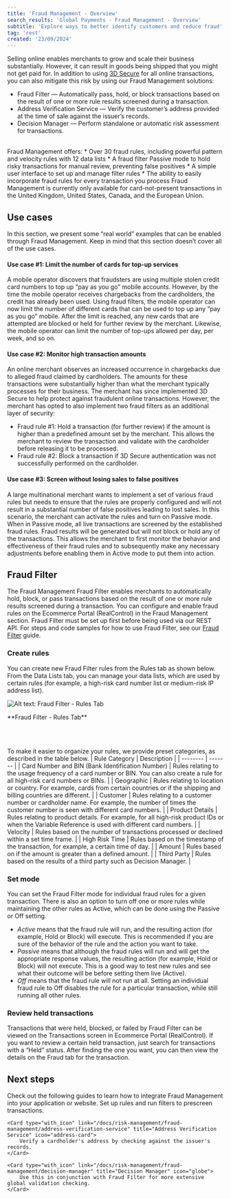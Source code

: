 ```yaml
---
title: 'Fraud Management - Overview'
search_results: 'Global Payments - Fraud Management - Overview'
subtitle: 'Explore ways to better identify customers and reduce fraud'
tag: 'rest'
created: '23/09/2024'
---
```


Selling online enables merchants to grow and scale their business substantially. However, it can result in goods being shipped that you might not get paid for. In addition to using [3D Secure](/docs/risk-management/3D-secure/overview) for all online transactions, you can also mitigate this risk by using our Fraud Management solutions:

* Fraud Filter — Automatically pass, hold, or block transactions based on the result of one or more rule results screened during a transaction.
* Address Verification Service — Verify the customer’s address provided at the time of sale against the issuer’s records. 
* Decision Manager — Perform standalone or automatic risk assessment for transactions.

<br/>
Fraud Management offers:
* Over 30 fraud rules, including powerful pattern and velocity rules with 12 data lists
* A fraud filter Passive mode to hold risky transactions for manual review, preventing false positives
* A simple user interface to set up and manage filter rules
* The ability to easily incorporate fraud rules for every transaction you process

<Infobox>
 Fraud Management is currently only available for card-not-present transactions in the United Kingdom, United States, Canada, and the European Union.
</Infobox>

## Use cases
In this section, we present some “real world” examples that can be enabled through Fraud Management. Keep in mind that this section doesn’t cover all of the use cases.

#### Use case #1: Limit the number of cards for top-up services
A mobile operator discovers that fraudsters are using multiple stolen credit card numbers to top up “pay as you go” mobile accounts. However, by the time the mobile operator receives chargebacks from the cardholders, the credit has already been used. Using fraud filters, the mobile operator can now limit the number of different cards that can be used to top up any “pay as you go” mobile. After the limit is reached, any new cards that are attempted are blocked or held for further review by the merchant. Likewise, the mobile operator can limit the number of top-ups allowed per day, per week, and so on.

#### Use case #2: Monitor high transaction amounts
An online merchant observes an increased occurrence in chargebacks due to alleged fraud claimed by cardholders. The amounts for these transactions were substantially higher than what the merchant typically processes for their business. The merchant has since implemented 3D Secure to help protect against fraudulent online transactions. However, the merchant has opted to also implement two fraud filters as an additional layer of security:
* Fraud rule #1: Hold a transaction (for further review) if the amount is higher than a predefined amount set by the merchant. This allows the merchant to review the transaction and validate with the cardholder before releasing it to be processed.
* Fraud rule #2: Block a transaction if 3D Secure authentication was not successfully performed on the cardholder.

#### Use case #3: Screen without losing sales to false positives
A large multinational merchant wants to implement a set of various fraud rules but needs to ensure that the rules are properly configured and will not result in a substantial number of false positives leading to lost sales. In this scenario, the merchant can activate the rules and turn on Passive mode. When in Passive mode, all live transactions are screened by the established fraud rules. Fraud results will be generated but will not block or hold any of the transactions. This allows the merchant to first monitor the behavior and effectiveness of their fraud rules and to subsequently make any necessary adjustments before enabling them in Active mode to put them into action.

## Fraud Filter
The Fraud Management Fraud Filter enables merchants to automatically hold, block, or pass transactions based on the result of one or more rule results screened during a transaction. You can configure and enable fraud rules on the Ecommerce Portal (RealControl) in the Fraud Management section. Fraud Filter must be set up first before being used via our REST API. For steps and code samples for how to use Fraud Filter, see our [Fraud Filter](/docs/risk-management/fraud-management/fraud-filter) guide.

### Create rules
You can create new Fraud Filter rules from the Rules tab as shown below. From the Data Lists tab, you can manage your data lists, which are used by certain rules (for example, a high-risk card number list or medium-risk IP address list).

![Alt text: Fraud Filter - Rules Tab](/gh-assets/fraud_filter_rules.png)
<p style={{textAlign: "center"}}>**Fraud Filter - Rules Tab**</p>

<br/>
<br/>

To make it easier to organize your rules, we provide preset categories, as described in the table below.
| Rule Category    | Description |
| -------- | ------- |
| Card Number and BIN (Bank Identification Number) | Rules relating to the usage frequency of a card number or BIN. You can also create a rule for all high-risk card numbers or BINs. |
| Geographic | Rules relating to location or country. For example, cards from certain countries or if the shipping and billing countries are different. |
| Customer | Rules relating to a customer number or cardholder name. For example, the number of times the customer number is seen with different card numbers. |
| Product Details | Rules relating to product details. For example, for all high-risk product IDs or when the Variable Reference is used with different card numbers. |
| Velocity | Rules based on the number of transactions processed or declined within a set time frame. |
| High Risk Time | Rules based on the timestamp of the transaction, for example, a certain time of day. |
| Amount | Rules based on if the amount is greater than a defined amount. |
| Third Party | Rules based on the results of a third party such as Decision Manager. |

### Set mode
You can set the Fraud Filter mode for individual fraud rules for a given transaction. There is also an option to turn off one or more rules while maintaining the other rules as Active, which can be done using the Passive or Off setting.
* _Active_ means that the fraud rule will run, and the resulting action (for example, Hold or Block) will execute. This is recommended if you are sure of the behavior of the rule and the action you want to take.
* _Passive_ means that although the fraud rules will run and will get the appropriate response values, the resulting action (for example, Hold or Block) will not execute. This is a good way to test new rules and see what their outcome will be before setting them live (Active). 
* _Off_ means that the fraud rule will not run at all. Setting an individual fraud rule to Off disables the rule for a particular transaction, while still running all other rules.

### Review held transactions
Transactions that were held, blocked, or failed by Fraud Filter can be viewed on the Transactions screen in Ecommerce Portal (RealControl). If you want to review a certain held transaction, just search for transactions with a “Held” status. After finding the one you want, you can then view the details on the Fraud tab for the transaction.

## Next steps
Check out the following guides to learn how to integrate Fraud Management into your application or website. 
<CardsGroup type="with_icon">
    <Card type="with_icon" link="/docs/risk-management/fraud-management/fraud-filter" title="Fraud Filter" icon="badge-check">
        Set up rules and run filters to prescreen transactions.
    </Card>

    <Card type="with_icon" link="/docs/risk-management/fraud-management/address-verification-service" title="Address Verification Service" icon="address-card">
        Verify a cardholder's address by checking against the issuer's records.
    </Card>
        
    <Card type="with_icon" link="/docs/risk-management/fraud-management/decision-manager" title="Decision Manager" icon="globe">
        Use this in conjunction with Fraud Filter for more extensive global validation checking.
    </Card>
</CardsGroup>
